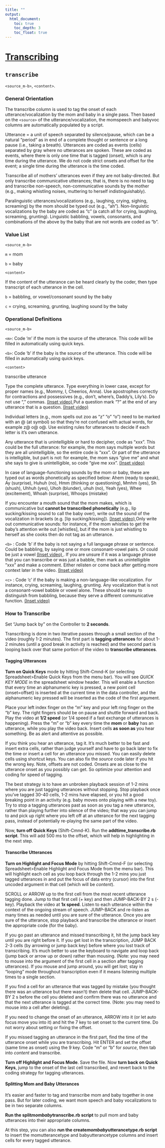 ```yaml
---
title: ""
output:
  html_document:
    toc: true
    toc_depth: 3
    toc_float: true
---
```


# [Transcribing](transcription.html)

## `transcribe`

`<source_m-b>`, `<content>`.

### General Orientation

The transcribe column is used to tag the onset of each utterance/vocalization by the mom and baby in a single pass. 
Then based on the `<source>` of the utterance/vocalization, the momspeech and babyvoc columns are automatically populated by a script.

Utterance = a unit of speech separated by silence/pause, which can be a natural “period” as in end of a complete thought or sentence or a long pause (i.e., taking a breath). 
Utterances are coded as events (cells) separated by gray where no utterances are spoken. 
These are coded as events, where there is only one time that is tagged (onset), which is any time during the utterance. 
We do not code strict onsets and offset for the event; a single time during the utterance is the time coded.

Transcribe all of mothers' utterances even if they are not baby-directed. 
But only transcribe communicative utterances; that is, there is no need to tag and transcribe non-speech, non-communicative sounds by the mother (e.g., making whistling noises, muttering to herself indistinguishably).

Paralinguistic utterances/vocalizations (e.g., laughing, crying, sighing, screaming) by the mom should be typed out (e.g., “ah”). 
Non-linguistic vocalizations by the baby are coded as “c” (a catch all for crying, laughing, screaming, grunting). 
Linguistic babbling, vowels, consonants, and combinations of the above by the baby that are not words are coded as “b”.

### Value List

`<source_m-b>`

`m` = mom

`b` = baby

`<content>`

If the content of the utterance can be heard clearly by the coder, then type transcript of each utterance in the cell.

`b` = babbling, or vowel/consonant sound by the baby

`c` = crying, screaming, grunting, laughing sound by the baby

### Operational Definitions

`<source_m-b>`

`<m>`: Code 'm' if the mom is the source of the utterance. This code will be filled in automatically using quick keys.

`<b>`: Code 'b' if the baby is the source of the utterance. This code will be filled in automatically using quick keys.

`<content>`

transcribe utterance

Type the complete utterance. Type everything in lower case, except for proper names (e.g., Mommy, I, Cheerios, Anna). Use apostrophes correctly for contractions and possessives (e.g., don't, where's, Daddy's, Lily's). Do not use “,” commas. <a href=""> (Inset video) </a> Put a question mark "?" at the end of any utterance that is a question. <a href=""> (Inset video)  </a>

Individual letters (e.g., mom spells out zoo as “z” “o” “o”) need to be marked with an @ (at symbol) so that they're not confused with actual words, for example z@ o@ o@. Use existing rules for utterances to decide if each letter is it's own utterance.

Any utterance that is unintelligible or hard to decipher, code as “xxx”. This could be the full utterance: for example, the mom says multiple words but they are all unintelligible, so the entire code is “xxx”. Or part of the utterance is intelligible, but part is not: for example, the mom says “give me” and what she says to give is unintelligible, so code “give me xxx”. <a href=""> (Inset video)  </a>

In case of language-functioning sounds by the mom or baby, these are typed out as words phonetically as specified below: Ahem (ready to speak), Ay (surprise), Huhuh (no), Hmm (thinking or questioning), Mmhm (yes), Sh (shush), Uhhuh (yes), Uhoh (blunder), uhuh (no), Yeah (yes), Whee (excitement), Whoah (surprise), Whoops (mistake)

If you encounter a mouth sound that the mom makes, which is communicative but **cannot be transcribed phonetically** (e.g., lip sucking/kissing sound to call the baby over), write out the sound of the vocalization in brackets (e.g. [lip sucking/kissing]). <a href=""> (Inset video)  </a>
Only write out communicative sounds: for instance, if the mom whistles to get the baby's attention write out [whistles], but if the mom is just whistling to herself as she cooks then do not tag as an utterance. 

`<b>` : Code 'b' if the baby is not saying a full language phrase or sentence. Could be babbling, by saying one or more consonant-vowel pairs. Or could be just a vowel <a href=""> (Inset video)  </a>. If you are unsure if it was a language phrase that you can transcribe or was just a babble, then mark as unintelligible “xxx” and make a comment. Either relisten or come back after getting more context later in the video. <a href=""> (Inset video)  </a>


`<c>` : Code 'c' if the baby is making a non-language-like vocalization. For instance, crying, screaming, laughing, grunting. Any vocalization that is not a consonant-vowel babble or vowel alone. These should be easy to distinguish from babbling, because they serve a different communicative function. <a href=""> (Inset video)  </a>


### How to Transcribe

Set “Jump back by” on the Controller to **2 seconds**.

Transcribing is done in two iterative passes through a small section of the video (roughly 1-2 minutes). The first part is **tagging utterances** for about 1-2 minutes (until a good break in activity is reached) and the second part is looping back over that same portion of the video to **transcribe utterances**.

#### Tagging Utterances

**Turn on Quick Keys** mode by hitting Shift-Cmnd-K (or selecting Spreadsheet>Enable Quick Keys from the menu bar). You will see *QUICK KEY MODE* in the spreadsheet window header. This will enable a function that every time an alphanumeric key is pressed, a new point cell (onset=offset) is inserted at the current time in the data controller, and the alphanumeric key pressed will be inserted as the code of the first argument.

Place your left index finger on the “m” key and your left ring finger on the “b” key. The right fingers should be on pause and shuttle forward and back. Play the video at **1/2 speed** (or 1/4 speed if a fast exchange of utterances is happening). Press the “m” or “b” key every time the **mom** or **baby** has an utterance, while you play the video back. Insert cells **as soon as** you hear something. Be as alert and attentive as possible.

If you think you hear an utterance, tag it. It's much better to be fast and insert extra cells, rather than judge yourself and have to go back later to fix the time or insert a cell for an utterance you missed. You can easily delete cells using shortcut keys. You can also fix the *source* code later if you hit the wrong key. Note, offsets are not coded. Onsets are as close to the utterance onset as you possibly can get. So optimize your attention and coding for speed of tagging.

The best strategy is to have an unbroken playback session of 1-2 mins where you are just tagging utterances without stopping. Stop playback once you've tagged 30-40 cells, 1-2 mins have elapsed, or you hit a good breaking point in an activity (e.g. baby moves onto playing with a new toy). Try to stop a tagging utterances past as soon as you tag a new utterance, rather than playing further into silence of the video; that way you can jump to and pick up right where you left off at an utterance for the next tagging pass, instead of potentially re-playing the same part of the video.

Now, **turn off Quick Keys** (Shift-Cmnd-K). Run the **addtime_transcribe.rb script**. This will add 500 ms to the offset, which will help in highlighting in the next step.

#### Transcribe Utterances

**Turn on Highlight and Focus Mode** by hitting Shift-Cmnd-F (or selecting Spreadsheet>Enable Highlight and Focus Mode from the menu bar). This will highlight each cell as you loop back through the 1-2 mins you just tagged utterances in and put the focus of data entry (cursor) into the first uncoded argument in that cell (which will be *content*).

SCROLL or ARROW up to the first cell from the most recent utterance tagging done. Jump to that first cell (+ key) and then JUMP-BACK-BY 2 s (- key). Playback the video at **1x speed**. Listen to each utterance within the context of the ongoing stream of speech. JUMP-BACK and re-listen as many times as needed until you are sure of the utterance. Once you are sure of the utterance, stop playback and transcribe the utterance or insert the appropriate code (for the baby).

If you go past an utterance and missed transcribing it, hit the jump back key until you are right before it. If you get lost in the transcription, JUMP BACK 2-3 cells (by arrowing or jump back key) before where you lost track of transcribing. It's much better to use the keyboard to navigate and loop back (jump back or arrow up or down) rather than mousing. (Note: you may need to mouse into the argument of the first cell in a section after tagging utterances). If you mouse and jump around, you will get lost; stay in “looping” mode throughout transcription even if it means listening multiple times to a single section.

If you find a cell for an utterance that was tagged by mistake (you thought there was an utterance but there wasn't) then delete that cell. JUMP-BACK-BY 2 s before the cell you deleted and confirm there was no utterance and that the next utterance is tagged at the correct time. (Note: you may need to mouse into a cell after deleting).

If you need to change the onset of an utterance, ARROW into it (or let auto focus move you into it) and hit the 7 key to set onset to the current time. Do not worry about setting or fixing the offset.

If you missed tagging an utterance in the first part, find the time of the utterance onset while you are transcribing. Hit ENTER and set the offset (same time as onset) using the 9 key. Code “m” or “b” for *source*, then tab into *content* and transcribe.

**Turn off Highlight and Focus Mode**. Save the file. Now **turn back on Quick Keys**, jump to the onset of the last cell transcribed, and revert back to the coding strategy for tagging utterances.


#### Splitting Mom and Baby Utterances

It's easier and faster to tag and transcribe mom and baby together in one pass. But for later coding, we want mom speech and baby vocalizations to be in two separate columns.

**Run the split*mombaby*transcribe.rb script** to pull mom and baby utterances into their appropriate columns.

At this step, you can also **run the create*mombaby*utterancetype.rb script** to insert the momutterancetype and babyutterancetype columns and insert cells for every tagged utterance.


